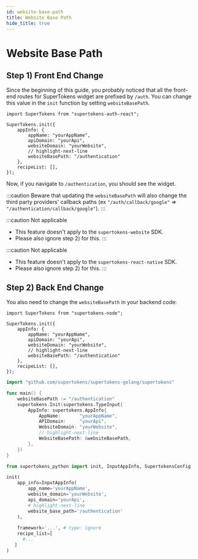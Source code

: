 ```yaml
---
id: website-base-path
title: Website Base Path
hide_title: true
---
```


<!-- COPY DOCS -->
<!-- ./thirdpartyemailpassword/common-customizations/changing-base-path/website-base-path.mdx -->



# Website Base Path
## Step 1) Front End Change 

Since the beginning of this guide, you probably noticed that all the front-end routes for SuperTokens widget are prefixed by `/auth`. You can change this value in the `init` function by setting `websiteBasePath`.

<FrontendSDKTabs>
<TabItem value="reactjs">

```tsx
import SuperTokens from "supertokens-auth-react";

SuperTokens.init({
    appInfo: {
        appName: "yourAppName",
        apiDomain: "yourApi",
        websiteDomain: "yourWebsite",
        // highlight-next-line
        websiteBasePath: "/authentication"
    },
    recipeList: [],
});
```

Now, if you navigate to `/authentication`, you should see the widget.

:::caution
Beware that updating the `websiteBasePath` will also change the third party providers' callback paths (ex `"/auth/callback/google"` => `"/authentication/callback/google"`).
:::

</TabItem>
<TabItem value="vanillajs">

:::caution Not applicable
- This feature doesn't apply to the `supertokens-website` SDK.
- Please also ignore step 2) for this.
:::

</TabItem>
<TabItem value="react-native">

:::caution Not applicable
- This feature doesn't apply to the `supertokens-react-native` SDK.
- Please also ignore step 2) for this.
:::

</TabItem>
</FrontendSDKTabs>

## Step 2) Back End Change 

You also need to change the `websiteBasePath` in your backend code:

<BackendSDKTabs>
<TabItem value="nodejs">

```tsx
import SuperTokens from "supertokens-node";

SuperTokens.init({
    appInfo: {
        appName: "yourAppName",
        apiDomain: "yourApi",
        websiteDomain: "yourWebsite",
        // highlight-next-line
        websiteBasePath: "/authentication"
    },
    recipeList: [],
});
```
</TabItem>
<TabItem value="go">

```go
import "github.com/supertokens/supertokens-golang/supertokens"

func main() {
	websiteBasePath := "/authentication"
	supertokens.Init(supertokens.TypeInput{
		AppInfo: supertokens.AppInfo{
			AppName:       "yourAppName",
			APIDomain:     "yourApi",
			WebsiteDomain: "yourWebsite",
			// highlight-next-line
			WebsiteBasePath: &websiteBasePath,
		},
	})
}
```
</TabItem>
<TabItem value="python">

```python
from supertokens_python import init, InputAppInfo, SupertokensConfig

init(
    app_info=InputAppInfo(
        app_name='yourAppName',
        website_domain='yourWebsite',
        api_domain='yourApi',
        # highlight-next-line
        website_base_path='/authentication'
    ),
    
    framework='...', # type: ignore
    recipe_list=[
      #...
   ]
)
```
</TabItem>
</BackendSDKTabs>

